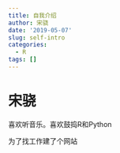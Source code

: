 ```yaml
---
title: 自我介绍
author: 宋骁
date: '2019-05-07'
slug: self-intro
categories:
  - R
tags: []
---
```


# 宋骁

喜欢听音乐。喜欢鼓捣R和Python

为了找工作建了个网站




